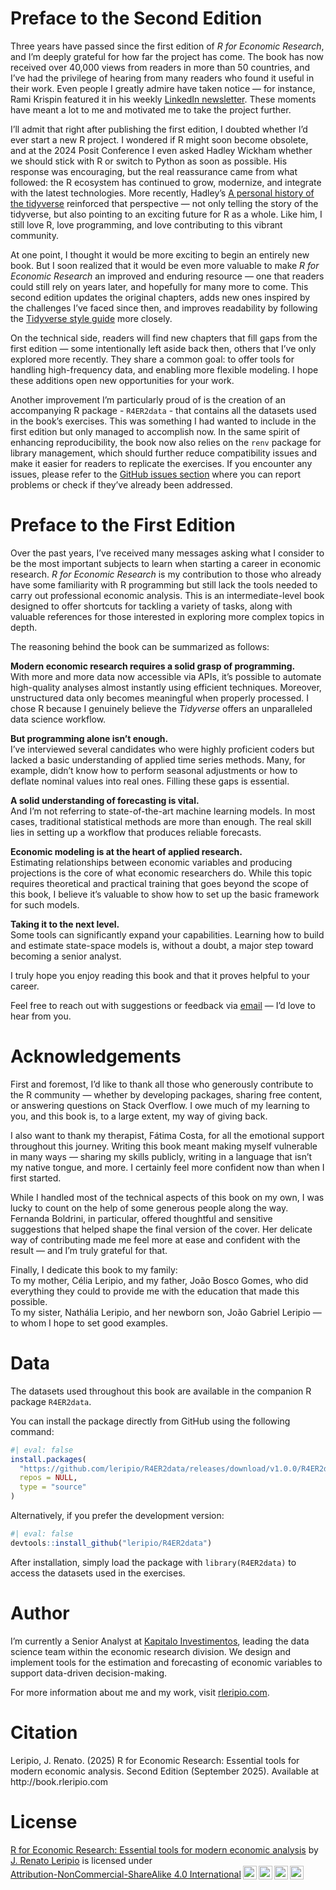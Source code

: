 # Preface to the Second Edition {.unnumbered}

Three years have passed since the first edition of *R for Economic Research*, and I'm deeply grateful for how far the project has come. The book has now received over 40,000 views from readers in more than 50 countries, and I've had the privilege of hearing from many readers who found it useful in their work. Even people I greatly admire have taken notice — for instance, Rami Krispin featured it in his weekly [LinkedIn newsletter](https://www.linkedin.com/pulse/snowflake-ai-toolkit-project-r-economic-research-new-rami-krispin-8gvzc/?trackingId=lSgduHCqR1yhw9oHQKI1KA%3D%3D). These moments have meant a lot to me and motivated me to take the project further.

I'll admit that right after publishing the first edition, I doubted whether I'd ever start a new R project. I wondered if R might soon become obsolete, and at the 2024 Posit Conference I even asked Hadley Wickham whether we should stick with R or switch to Python as soon as possible. His response was encouraging, but the real reassurance came from what followed: the R ecosystem has continued to grow, modernize, and integrate with the latest technologies. More recently, Hadley's [A personal history of the tidyverse](https://hadley.github.io/25-tidyverse-history/) reinforced that perspective — not only telling the story of the tidyverse, but also pointing to an exciting future for R as a whole. Like him, I still love R, love programming, and love contributing to this vibrant community.

At one point, I thought it would be more exciting to begin an entirely new book. But I soon realized that it would be even more valuable to make *R for Economic Research* an improved and enduring resource — one that readers could still rely on years later, and hopefully for many more to come. This second edition updates the original chapters, adds new ones inspired by the challenges I've faced since then, and improves readability by following the [Tidyverse style guide](https://style.tidyverse.org/) more closely.

On the technical side, readers will find new chapters that fill gaps from the first edition — some intentionally left aside back then, others that I've only explored more recently. They share a common goal: to offer tools for handling high-frequency data, and enabling more flexible modeling. I hope these additions open new opportunities for your work.

Another improvement I'm particularly proud of is the creation of an accompanying R package - `R4ER2data` - that contains all the datasets used in the book's exercises. This was something I had wanted to include in the first edition but only managed to accomplish now. In the same spirit of enhancing reproducibility, the book now also relies on the `renv` package for library management, which should further reduce compatibility issues and make it easier for readers to replicate the exercises. If you encounter any issues, please refer to the [GitHub issues section](https://github.com/leripio/R4ER2e/issues) where you can report problems or check if they've already been addressed.

# Preface to the First Edition {.unnumbered}

Over the past years, I've received many messages asking what I consider to be the most important subjects to learn when starting a career in economic research. *R for Economic Research* is my contribution to those who already have some familiarity with R programming but still lack the tools needed to carry out professional economic analysis. This is an intermediate-level book designed to offer shortcuts for tackling a variety of tasks, along with valuable references for those interested in exploring more complex topics in depth.

The reasoning behind the book can be summarized as follows:

**Modern economic research requires a solid grasp of programming.**  
With more and more data now accessible via APIs, it's possible to automate high-quality analyses almost instantly using efficient techniques. Moreover, unstructured data only becomes meaningful when properly processed. I chose R because I genuinely believe the *Tidyverse* offers an unparalleled data science workflow.

**But programming alone isn't enough.**  
I've interviewed several candidates who were highly proficient coders but lacked a basic understanding of applied time series methods. Many, for example, didn't know how to perform seasonal adjustments or how to deflate nominal values into real ones. Filling these gaps is essential.

**A solid understanding of forecasting is vital.**  
And I'm not referring to state-of-the-art machine learning models. In most cases, traditional statistical methods are more than enough. The real skill lies in setting up a workflow that produces reliable forecasts.

**Economic modeling is at the heart of applied research.**  
Estimating relationships between economic variables and producing projections is the core of what economic researchers do. While this topic requires theoretical and practical training that goes beyond the scope of this book, I believe it's valuable to show how to set up the basic framework for such models.

**Taking it to the next level.**  
Some tools can significantly expand your capabilities. Learning how to build and estimate state-space models is, without a doubt, a major step toward becoming a senior analyst.

I truly hope you enjoy reading this book and that it proves helpful to your career.

Feel free to reach out with suggestions or feedback via [email](mailto:leripiorenato@gmail.com) — I'd love to hear from you.

# Acknowledgements {.unnumbered}

First and foremost, I'd like to thank all those who generously contribute to the R community — whether by developing packages, sharing free content, or answering questions on Stack Overflow. I owe much of my learning to you, and this book is, to a large extent, my way of giving back.

I also want to thank my therapist, Fátima Costa, for all the emotional support throughout this journey. Writing this book meant making myself vulnerable in many ways — sharing my skills publicly, writing in a language that isn't my native tongue, and more. I certainly feel more confident now than when I first started.

While I handled most of the technical aspects of this book on my own, I was lucky to count on the help of some generous people along the way. Fernanda Boldrini, in particular, offered thoughtful and sensitive suggestions that helped shape the final version of the cover. Her delicate way of contributing made me feel more at ease and confident with the result — and I'm truly grateful for that.

Finally, I dedicate this book to my family:  
To my mother, Célia Leripio, and my father, João Bosco Gomes, who did everything they could to provide me with the education that made this possible.  
To my sister, Nathália Leripio, and her newborn son, João Gabriel Leripio — to whom I hope to set good examples.

# Data {.unnumbered}

The datasets used throughout this book are available in the companion R package `R4ER2data`.

You can install the package directly from GitHub using the following command:

```r
#| eval: false
install.packages(
  "https://github.com/leripio/R4ER2data/releases/download/v1.0.0/R4ER2data_1.0.0.tar.gz",
  repos = NULL,
  type = "source"
)
```

Alternatively, if you prefer the development version:

```r
#| eval: false
devtools::install_github("leripio/R4ER2data")
```

After installation, simply load the package with `library(R4ER2data)` to access the datasets used in the exercises.

# Author {.unnumbered}

I'm currently a Senior Analyst at [Kapitalo Investimentos](https://www.kapitalo.com.br/), leading the data science team within the economic research division. We design and implement tools for the estimation and forecasting of economic variables to support data-driven decision-making.

For more information about me and my work, visit [rleripio.com](http://www.rleripio.com).

# Citation {.unnumbered}

Leripio, J. Renato. (2025) R for Economic Research: Essential tools for modern economic analysis. Second Edition (September 2025). Available at http://book.rleripio.com

# License {.unnumbered}

<p xmlns:cc="http://creativecommons.org/ns#" xmlns:dct="http://purl.org/dc/terms/">

<a property="dct:title" rel="cc:attributionURL" href="http://book.rleripio.com">R for Economic Research: Essential tools for modern economic analysis</a> by <a rel="cc:attributionURL dct:creator" property="cc:attributionName" href="http://www.rleripio.com">J. Renato Leripio</a> is licensed under <a href="http://creativecommons.org/licenses/by-nc-sa/4.0/?ref=chooser-v1" target="_blank" rel="license noopener noreferrer" style="display:inline-block;">Attribution-NonCommercial-ShareAlike 4.0 International<img src="https://mirrors.creativecommons.org/presskit/icons/cc.svg?ref=chooser-v1" style="height:22px!important;margin-left:3px;vertical-align:text-bottom;"/><img src="https://mirrors.creativecommons.org/presskit/icons/by.svg?ref=chooser-v1" style="height:22px!important;margin-left:3px;vertical-align:text-bottom;"/><img src="https://mirrors.creativecommons.org/presskit/icons/nc.svg?ref=chooser-v1" style="height:22px!important;margin-left:3px;vertical-align:text-bottom;"/><img src="https://mirrors.creativecommons.org/presskit/icons/sa.svg?ref=chooser-v1" style="height:22px!important;margin-left:3px;vertical-align:text-bottom;"/></a>

</p>
